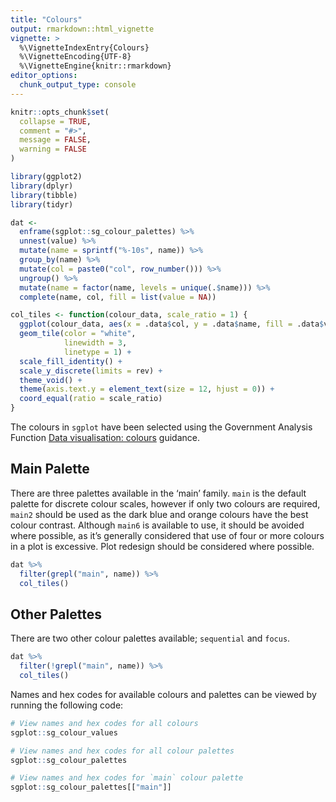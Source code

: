 ```yaml
---
title: "Colours"
output: rmarkdown::html_vignette
vignette: >
  %\VignetteIndexEntry{Colours}
  %\VignetteEncoding{UTF-8}
  %\VignetteEngine{knitr::rmarkdown}
editor_options: 
  chunk_output_type: console
---
```


```r
knitr::opts_chunk$set(
  collapse = TRUE,
  comment = "#>",
  message = FALSE,
  warning = FALSE
)
```

```r

library(ggplot2)
library(dplyr)
library(tibble)
library(tidyr)

dat <-
  enframe(sgplot::sg_colour_palettes) %>%
  unnest(value) %>%
  mutate(name = sprintf("%-10s", name)) %>%
  group_by(name) %>%
  mutate(col = paste0("col", row_number())) %>%
  ungroup() %>%
  mutate(name = factor(name, levels = unique(.$name))) %>%
  complete(name, col, fill = list(value = NA))

col_tiles <- function(colour_data, scale_ratio = 1) {
  ggplot(colour_data, aes(x = .data$col, y = .data$name, fill = .data$value)) +
  geom_tile(color = "white",
            linewidth = 3,
            linetype = 1) +
  scale_fill_identity() +
  scale_y_discrete(limits = rev) +
  theme_void() +
  theme(axis.text.y = element_text(size = 12, hjust = 0)) +
  coord_equal(ratio = scale_ratio)
}

```

The colours in `sgplot` have been selected using the Government Analysis Function [Data visualisation: colours](https://analysisfunction.civilservice.gov.uk/policy-store/data-visualisation-colours-in-charts/) guidance.

## Main Palette

There are three palettes available in the 'main' family. `main` is the default palette for discrete colour scales, however if only two colours are required, `main2` should be used as the dark blue and orange colours have the best colour contrast. Although `main6` is available to use, it should be avoided where possible, as it's generally considered that use of four or more colours in a plot is excessive. Plot redesign should be considered where possible.

```r

dat %>%
  filter(grepl("main", name)) %>%
  col_tiles()

```

## Other Palettes

There are two other colour palettes available; `sequential` and `focus`. 

```r

dat %>%
  filter(!grepl("main", name)) %>%
  col_tiles()

```


Names and hex codes for available colours and palettes can be viewed by running the following code:

```r
# View names and hex codes for all colours
sgplot::sg_colour_values

# View names and hex codes for all colour palettes
sgplot::sg_colour_palettes

# View names and hex codes for `main` colour palette
sgplot::sg_colour_palettes[["main"]]
```
